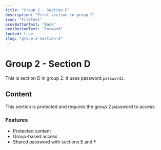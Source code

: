```yaml
---
title: "Group 2 - Section D"
description: "First section in group 2"
icon: "FileText"
prevButtonText: "Back"
nextButtonText: "Forward"
locked: true
slug: "group-2-section-d"
---
```


# Group 2 - Section D

This is section D in group 2. It uses password `password2`.

## Content

This section is protected and requires the group 2 password to access.

### Features
- Protected content
- Group-based access
- Shared password with sections E and F
